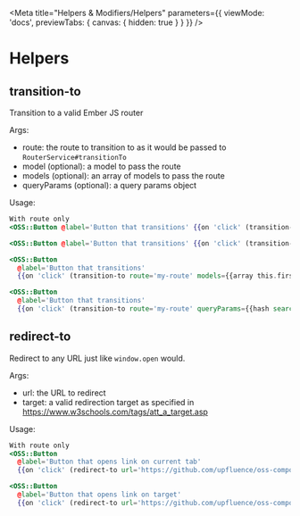 
<Meta
  title="Helpers & Modifiers/Helpers"
  parameters={{
    viewMode: 'docs',
    previewTabs: { canvas: { hidden: true } }
  }}
/>

# Helpers

## transition-to

Transition to a valid Ember JS router

Args:

- route: the route to transition to as it would be passed to `RouterService#transitionTo`
- model (optional): a model to pass the route
- models (optional): an array of models to pass the route
- queryParams (optional): a query params object

Usage:

```handlebars
With route only
<OSS::Button @label='Button that transitions' {{on 'click' (transition-to route='my-route')}} />

<OSS::Button @label='Button that transitions' {{on 'click' (transition-to route='my-route' model={{this.model}})}} />

<OSS::Button
  @label='Button that transitions'
  {{on 'click' (transition-to route='my-route' models={{array this.firstModel this.secondModel}})}} />

<OSS::Button
  @label='Button that transitions'
  {{on 'click' (transition-to route='my-route' queryParams={{hash search="keyword"}})}} />
```

## redirect-to

Redirect to any URL just like `window.open` would.

Args:

- url: the URL to redirect
- target: a valid redirection target as specified in https://www.w3schools.com/tags/att_a_target.asp

Usage:

```handlebars
With route only
<OSS::Button
  @label='Button that opens link on current tab'
  {{on 'click' (redirect-to url='https://github.com/upfluence/oss-components')}} />

<OSS::Button
  @label='Button that opens link on target'
  {{on 'click' (redirect-to url='https://github.com/upfluence/oss-components' target="_blank")}} />
```
